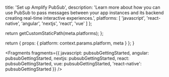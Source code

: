 
  title: 'Set up Amplify PubSub',
  description: 'Learn more about how you can use PubSub to pass messages between your app instances and its backend creating real-time interactive experiences.',
  platforms: [
    'javascript',
    'react-native',
    'angular',
    'nextjs',
    'react',
    'vue'
  ]
};

  return getCustomStaticPath(meta.platforms);
};

  return {
    props: {
      platform: context.params.platform,
      meta
    }
  };
}


<Fragments
  fragments={{
    javascript: pubsubGettingStarted,
    angular: pubsubGettingStarted,
    nextjs: pubsubGettingStarted,
    react: pubsubGettingStarted,
    vue: pubsubGettingStarted,
    'react-native': pubsubGettingStarted
  }}
/>
